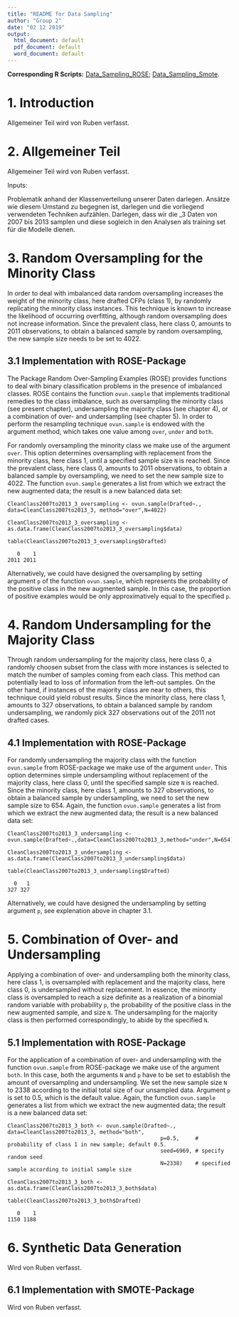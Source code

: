 ```yaml
---
title: "README for Data Sampling"
author: "Group 2"
date: "02 12 2019"
output:
  html_document: default
  pdf_document: default
  word_document: default
---
```


**Corresponding R Scripts:** [Data_Sampling_ROSE](https://github.com/NicSchuler/DSF_NFLDraftPrediction/tree/master/Project_Scripts);
[Data_Sampling_Smote](https://github.com/NicSchuler/DSF_NFLDraftPrediction/tree/master/Project_Scripts).

# 1. Introduction

Allgemeiner Teil wird von Ruben verfasst.

# 2. Allgemeiner Teil

Allgemeiner Teil wird von Ruben verfasst.

Inputs:

Problematik anhand der Klassenverteilung unserer Daten darlegen.
Ansätze wie diesem Umstand zu begegnen ist, darlegen und die vorliegend verwendeten Techniken aufzählen.
Darlegen, dass wir die _3 Daten von 2007 bis 2013 samplen und diese sogleich in den Analysen als training set für die Modelle dienen.

# 3. Random Oversampling for the Minority Class

In order to deal with imbalanced data random oversampling increases the weight of the minority class, here drafted CFPs (class 1), by randomly replicating the minority class instances. This technique is known to increase the likelihood of occurring overfitting, although random oversampling does not increase information.
Since the prevalent class, here class 0, amounts to 2011 observations, to obtain a balanced 
sample by random oversampling, the new sample size needs to be set to 4022.

## 3.1 Implementation with ROSE-Package

The Package Random Over-Sampling Examples (ROSE) provides functions to deal with binary classification problems in the presence of imbalanced classes. ROSE contains the function `ovun.sample` that implements traditional remedies to the class imbalance, such as oversampling the minority class (see present chapter), undersampling the majority class (see chapter 4), or a combination of over- and undersampling (see chapter 5). In order to perform the resampling technique `ovun.sample` is endowed with the argument method, which takes one value among `over`, `under` and `both`. 

For randomly oversampling the minority class we make use of the argument `over`. This option determines oversampling with replacement from the minority class, here class 1, until a specified sample size `N` is reached. Since the prevalent class, here class 0, amounts to 2011 observations, to obtain a balanced sample by oversampling, we need to set the new sample size to 4022. The function `ovun.sample` generates a list from which we extract the new augmented data; the result is a new balanced data set:

```
CleanClass2007to2013_3_oversampling <- ovun.sample(Drafted~., data=CleanClass2007to2013_3, method="over",N=4022)

CleanClass2007to2013_3_oversampling <- as.data.frame(CleanClass2007to2013_3_oversampling$data) 

table(CleanClass2007to2013_3_oversampling$Drafted)

   0    1 
2011 2011 
```
Alternatively, we could have designed the oversampling by setting argument `p` of the function `ovun.sample`, which represents the probability of the positive class in the new augmented sample. In this case, the proportion of positive examples would be only approximatively equal to the specified `p`.

# 4. Random Undersampling for the Majority Class

Through random undersampling for the majority class, here class 0, a randomly choosen subset from the class with more instances is selected to match the number of samples coming from each class. This method can potentially lead to loss of information from the left-out samples. On the other hand, if instances of the majority class are near to others, this technique could yield robust results. Since the minority class, here class 1, amounts to 327 observations, to obtain a balanced sample by random undersampling, we randomly pick 327 observations out of the 2011 not drafted cases.

## 4.1 Implementation with ROSE-Package

For randomly undersampling the majority class with the function `ovun.sample` from ROSE-package we make use of the argument `under`. This option determines simple undersampling without replacement of the majority class, here class 0, until the specified sample size  `N ` is reached. Since the minority class, here class 1, amounts to 327 observations, to obtain a balanced sample by undersampling, we need to set the new sample size to 654. Again, the function `ovun.sample` generates a list from which we extract the new augmented data; the result is a new balanced data set:

```
CleanClass2007to2013_3_undersampling <- ovun.sample(Drafted~.,data=CleanClass2007to2013_3,method="under",N=654)

CleanClass2007to2013_3_undersampling <- as.data.frame(CleanClass2007to2013_3_undersampling$data) 

table(CleanClass2007to2013_3_undersampling$Drafted)

  0   1 
327 327 
```
Alternatively, we could have designed the undersampling by setting argument `p`, see explenation above in chapter 3.1.

# 5. Combination of Over- and Undersampling

Applying a combination of over- and undersampling both the minority class, here class 1, is oversampled with replacement and the majority class, here class 0, is undersampled without replacement. In essence, the minority class is oversampled to reach a size definite as a realization of a binomial random variable with probability `p`, the probability of the positive class in the new augmented sample, and size `N`. The undersampling for the majority class is then performed correspondingly, to abide by the specified `N`.

## 5.1 Implementation with ROSE-Package

For the application of a combination of over- and undersampling with the function `ovun.sample` from ROSE-package we make use of the argument `both`. In this case, both the arguments `N` and `p` have to be set to establish the amount of oversampling and undersampling. We set the new sample size `N` to 2338 according to the initial total size of our unsampled data. Argument `p` is set to 0.5, which is the default value. Again, the function `ovun.sample` generates a list from which we extract the new augmented data; the result is a new balanced data set:

```
CleanClass2007to2013_3_both <- ovun.sample(Drafted~., data=CleanClass2007to2013_3, method="both", 
                                                p=0.5,     # probability of class 1 in new sample; default 0.5.
                                                seed=6969, # specify random seed
                                                N=2338)    # specified sample according to initial sample size 

CleanClass2007to2013_3_both <- as.data.frame(CleanClass2007to2013_3_both$data) 

table(CleanClass2007to2013_3_both$Drafted)

   0    1 
1150 1188 
```

# 6. Synthetic Data Generation

Wird von Ruben verfasst.

## 6.1 Implementation with SMOTE-Package

Wird von Ruben verfasst.


